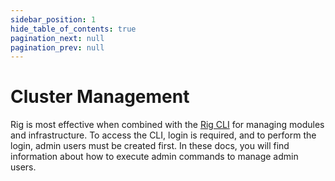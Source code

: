 ```yaml
---
sidebar_position: 1
hide_table_of_contents: true
pagination_next: null
pagination_prev: null
---
```



# Cluster Management

Rig is most effective when combined with the [Rig CLI](/dev-tools/cli) for managing modules and infrastructure.
To access the CLI, login is required, and to perform the login, admin users must be created first.
In these docs, you will find information about how to execute admin commands to manage admin users.

<GettingStarted />
